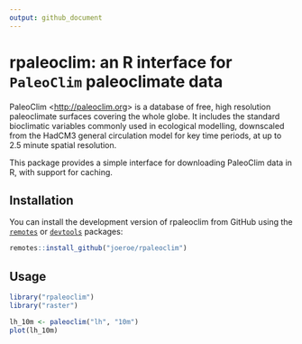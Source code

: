 ```yaml
---
output: github_document
---
```


# rpaleoclim: an R interface for `PaleoClim` paleoclimate data

PaleoClim <<http://paleoclim.org>> is a database of free, high resolution paleoclimate surfaces covering the whole globe.
It includes the standard bioclimatic variables commonly used in ecological modelling, downscaled from the HadCM3 general circulation model for key time periods, at up to 2.5 minute spatial resolution.

This package provides a simple interface for downloading PaleoClim data in R, with support for caching.

## Installation

You can install the development version of rpaleoclim from GitHub using the [`remotes`](/r-lib/remotes) or [`devtools`](/r-lib/devtools) packages:

``` r
remotes::install_github("joeroe/rpaleoclim")
```

## Usage

```r
library("rpaleoclim")
library("raster")

lh_10m <- paleoclim("lh", "10m")
plot(lh_10m)
```

